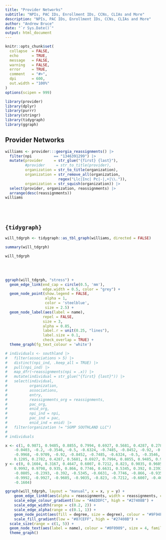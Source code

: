 ```yaml
---
title: "Provider Networks"
subtitle: "NPIs, PAC IDs, Enrollment IDs, CCNs, CLIAs and More"
description: "NPIs, PAC IDs, Enrollment IDs, CCNs, CLIAs and More"
author: "Andrew Bruce"
date: "`r Sys.Date()`"
output: html_document
---
```


```r
knitr::opts_chunk$set(
  collapse  = FALSE,
  echo      = TRUE, 
  message   = FALSE, 
  warning   = FALSE,
  error     = TRUE,
  comment   = "#>",
  dpi       = 600, 
  out.width = "100%"
)
options(scipen = 999)
```

```r
library(provider)
library(dplyr)
library(purrr)
library(stringr)
library(tidygraph)
library(ggraph)
```



## Provider Networks

```r
williams <- provider:::georgia_reassignments() |>
  filter(npi          == "1346391299") |> 
  mutate(provider     = str_glue("{first} {last}"),
         #provider     = str_to_title(provider),
         organization = str_to_title(organization),
         organization = str_remove_all(organization, 
                        regex("Llc|Inc| Pc|-|,+|\\.")),
         organization = str_squish(organization)) |> 
  select(provider, organization, reassignments) |> 
  arrange(desc(reassignments))
williams
```

<br><br>

## `{tidygraph}`

```r
will_tdgrph <- tidygraph::as_tbl_graph(williams, directed = FALSE)

summary(will_tdgrph)

will_tdgrph
```

<br><br>


```r
ggraph(will_tdgrph, "stress") + 
  geom_edge_link(end_cap = circle(0.5, 'mm'), 
                 edge.width = 0.5, color = "grey") +
  geom_node_point(show.legend = FALSE, 
                  alpha = 1, 
                  color = 'steelblue',
                  size = 2.5) + 
  geom_node_label(aes(label = name),
                 repel = FALSE,
                 size = 3,
                 alpha = 0.85,
                 label.r = unit(0.25, "lines"),
                 label.size = 0.1,
                 check_overlap = TRUE) +
  theme_graph(fg_text_colour = 'white')
```








```r
# individuals <- southland |>
#   filter(associations > 5) |> 
#   distinct(npi_ind, .keep_all = TRUE) |> 
#   pull(npi_ind) |>
#   map_dfr(~reassignments(npi = .x)) |> 
#   mutate(individual = str_glue("{first} {last}")) |> 
#   select(individual,
#          organization, 
#          associations,
#          entry, 
#          reassignments_org = reassignments, 
#          pac_org, 
#          enid_org, 
#          npi_ind = npi, 
#          pac_ind = pac, 
#          enid_ind = enid) |> 
#   filter(organization != "SGMP SOUTHLAND LLC")
# 
# individuals
```

```r
x <- c(1, 0.9871, 0.9485, 0.8855, 0.7994, 0.6927, 0.5681, 0.4287, 0.2782, 0.1205,
    -0.0403, -0.2, -0.3546, -0.5, -0.6324, -0.7485, -0.8452, -0.92, -0.9709, -0.9968,
    -0.9968, -0.9709, -0.92, -0.8452, -0.7485, -0.6324, -0.5, -0.3546, -0.2, -0.0403,
    0.1205, 0.2782, 0.4287, 0.5681, 0.6927, 0.7994, 0.8855, 0.9485, 0.9871)
y <- c(0, 0.1604, 0.3167, 0.4647, 0.6007, 0.7212, 0.823, 0.9035, 0.9605, 0.9927,
    0.9992, 0.9798, 0.935, 0.866, 0.7746, 0.6631, 0.5345, 0.392, 0.2393, 0.0805,
    -0.0805, -0.2393, -0.392, -0.5345, -0.6631, -0.7746, -0.866, -0.935, -0.9798,
    -0.9992, -0.9927, -0.9605, -0.9035, -0.823, -0.7212, -0.6007, -0.4647, -0.3167,
    -0.1604)

ggraph(will_tdgrph, layout = "manual", x = x, y = y) + 
	geom_edge_link0(aes(alpha = reassignments, width = reassignments, colour = reassignments)) + 
	scale_edge_colour_gradient(low = "#AEDDFC", high = "#27408B") + 
	scale_edge_width(range = c(0.2, 2)) + 
	scale_edge_alpha(range = c(0.1, 1)) + 
	geom_node_point(aes(fill = degree, size = degree), colour = "#9F94F2", shape = 21, stroke = 3) + 
	scale_fill_gradient(low = "#87CEFF", high = "#27408B") + 
  scale_size(range = c(1, 5)) + 
  geom_node_text(aes(label = name), colour = "#0F0909", size = 4, family = "Helvetica") + 
  theme_graph()
```

